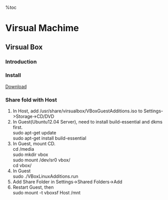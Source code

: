 %toc
= Virsual Machime =
== Virsual Box ==

=== Introduction ===
=== Install ===
[[https://www.virtualbox.org/wiki/Downloads|Download]]
=== Share fold with Host ===
# In Host, add /usr/share/virsualbox/VBoxGuestAdditions.iso to Settings->Storage->CD/DVD
# In Guest(Ubuntu12.04 Server), need to install build-essential and dkms first.<br> sudo apt-get update <br> sudo apt-get install build-essential
# In Guest, mount CD. <br> cd /media <br> sudo mkdir vbox <br> sudo mount /dev/sr0 vbox/  <br> cd vbox/
# In Guest  <br> sudo ./VBoxLinuxAdditions.run
# Add Share Folder in Settings->Shared Folders->Add
# Restart Guest, then <br> sudo mount -t vboxsf Host /mnt
